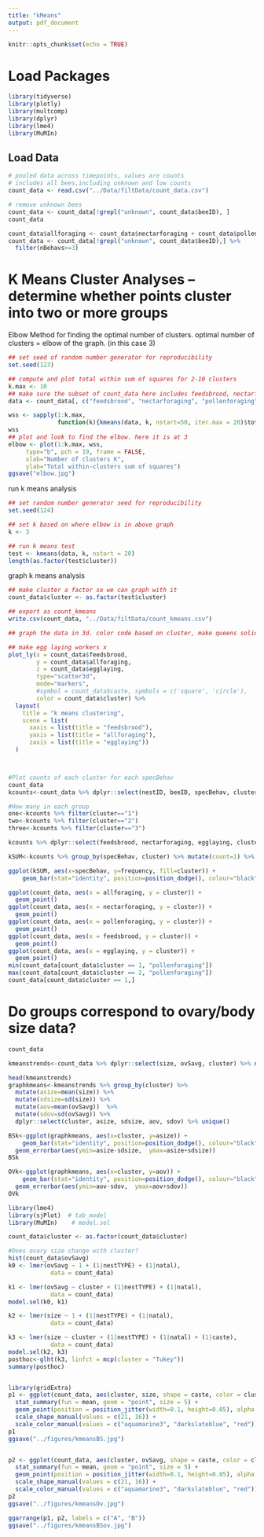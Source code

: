 ```yaml
---
title: "kMeans"
output: pdf_document
---
```


```r
knitr::opts_chunk$set(echo = TRUE)
```

# Load Packages
```r
library(tidyverse)
library(plotly)
library(multcomp)
library(dplyr)
library(lme4)
library(MuMIn)  

```

## Load Data
```r
# pooled data across timepoints, values are counts
# includes all bees,including unknown and low counts
count_data <- read.csv("../Data/filtData/count_data.csv")

# remove unknown bees
count_data <- count_data[!grepl("unknown", count_data$beeID), ]
count_data

count_data$allforaging <- count_data$nectarforaging + count_data$pollenforaging
count_data <- count_data[!grepl("unknown", count_data$beeID),] %>%
  filter(nBehavs>=3)

```

# K Means Cluster Analyses -- determine whether points cluster into two or more groups
Elbow Method for finding the optimal number of clusters. optimal number of clusters = elbow of the graph. (in this case 3)
```r
## set seed of random number generator for reproducibility
set.seed(123)

## compute and plot total within sum of squares for 2-10 clusters
k.max <- 10
## make sure the subset of count_data here includes feedsbrood, nectarforage, pollenforage, egglaying
data <- count_data[, c("feedsbrood", "nectarforaging", "pollenforaging", "egglaying")] 

wss <- sapply(1:k.max, 
              function(k){kmeans(data, k, nstart=50, iter.max = 20)$tot.withinss})
wss
## plot and look to find the elbow. here it is at 3
elbow <- plot(1:k.max, wss,
     type="b", pch = 19, frame = FALSE, 
     xlab="Number of clusters K",
     ylab="Total within-clusters sum of squares")
ggsave("elbow.jpg")
```

run k means analysis
```r
## set random number generator seed for reproducibility
set.seed(124)

## set k based on where elbow is in above graph
k <- 3

## run k means test
test <- kmeans(data, k, nstart = 20)
length(as.factor(test$cluster))
```
 graph k means analysis
```r
## make cluster a factor so we can graph with it
count_data$cluster <- as.factor(test$cluster)

## export as count_kmeans
write.csv(count_data, "../Data/filtData/count_kmeans.csv")

## graph the data in 3d. color code based on cluster, make queens solid circles and workers open circles. 

## make egg laying workers x 
plot_ly(x = count_data$feedsbrood, 
        y = count_data$allforaging, 
        z = count_data$egglaying, 
        type="scatter3d", 
        mode="markers",
        #symbol = count_data$caste, symbols = c('square', 'circle'),
        color = count_data$cluster) %>%
  layout(
    title = "k means clustering",
    scene = list(
      xaxis = list(title = "feedsbrood"),
      yaxis = list(title = "allforaging"),
      zaxis = list(title = "egglaying"))
  )



#Plot counts of each cluster for each specBehav
count_data
kcounts<-count_data %>% dplyr::select(nestID, beeID, specBehav, cluster, egglaying, nectarforaging, feedsbrood, pollenforaging)

#How many in each group
one<-kcounts %>% filter(cluster=="1")
two<-kcounts %>% filter(cluster=="2")
three<-kcounts %>% filter(cluster=="3")

kcounts %>% dplyr::select(feedsbrood, nectarforaging, egglaying, cluster) %>% arrange(feedsbrood)

kSUM<-kcounts %>% group_by(specBehav, cluster) %>% mutate(count=1) %>% mutate(frequency=sum(count)) %>% dplyr::select(specBehav, cluster, frequency) %>% unique()

ggplot(kSUM, aes(x=specBehav, y=frequency, fill=cluster)) +
    geom_bar(stat="identity", position=position_dodge(), colour="black")

ggplot(count_data, aes(x = allforaging, y = cluster)) +
  geom_point()
ggplot(count_data, aes(x = nectarforaging, y = cluster)) +
  geom_point()
ggplot(count_data, aes(x = pollenforaging, y = cluster)) +
  geom_point()
ggplot(count_data, aes(x = feedsbrood, y = cluster)) +
  geom_point()
ggplot(count_data, aes(x = egglaying, y = cluster)) +
  geom_point()
min(count_data[count_data$cluster == 1, "pollenforaging"])
max(count_data[count_data$cluster == 2, "pollenforaging"])
count_data[count_data$cluster == 1,]
```
# Do groups correspond to ovary/body size data?  
```r
count_data

kmeanstrends<-count_data %>% dplyr::select(size, ovSavg, cluster) %>% na.omit()

head(kmeanstrends)
graphkmeans<-kmeanstrends %>% group_by(cluster) %>% 
  mutate(asize=mean(size)) %>%  
  mutate(sdsize=sd(size)) %>% 
  mutate(aov=mean(ovSavg))  %>% 
  mutate(sdov=sd(ovSavg)) %>% 
  dplyr::select(cluster, asize, sdsize, aov, sdov) %>% unique()

BSk<-ggplot(graphkmeans, aes(x=cluster, y=asize)) +
    geom_bar(stat="identity", position=position_dodge(), colour="black") + 
  geom_errorbar(aes(ymin=asize-sdsize,  ymax=asize+sdsize))
BSk

OVk<-ggplot(graphkmeans, aes(x=cluster, y=aov)) +
    geom_bar(stat="identity", position=position_dodge(), colour="black") + 
  geom_errorbar(aes(ymin=aov-sdov,  ymax=aov+sdov))
OVk

library(lme4)
library(sjPlot)  # tab_model
library(MuMIn)    # model.sel

count_data$cluster <- as.factor(count_data$cluster)

#Does ovary size change with cluster? 
hist(count_data$ovSavg)
k0 <- lmer(ovSavg ~ 1 + (1|nestTYPE) + (1|natal),
            data = count_data)

k1 <- lmer(ovSavg ~ cluster + (1|nestTYPE) + (1|natal),
            data = count_data)
model.sel(k0, k1)

k2 <- lmer(size ~ 1 + (1|nestTYPE) + (1|natal),
            data = count_data)

k3 <- lmer(size ~ cluster + (1|nestTYPE) + (1|natal) + (1|caste),
            data = count_data)
model.sel(k2, k3)
posthoc<-glht(k3, linfct = mcp(cluster = "Tukey"))
summary(posthoc)


library(gridExtra)
p1 <- ggplot(count_data, aes(cluster, size, shape = caste, color = cluster)) +
  stat_summary(fun = mean, geom = "point", size = 5) +
  geom_point(position = position_jitter(width=0.1, height=0.05), alpha = 0.5) +
  scale_shape_manual(values = c(21, 16)) +
  scale_color_manual(values = c("aquamarine3", "darkslateblue", "red"))
p1
ggsave("../figures/kmeansBS.jpg")


p2 <- ggplot(count_data, aes(cluster, ovSavg, shape = caste, color = cluster)) +
  stat_summary(fun = mean, geom = "point", size = 5) +
  geom_point(position = position_jitter(width=0.1, height=0.05), alpha = 0.5) +
  scale_shape_manual(values = c(21, 16)) + 
  scale_color_manual(values = c("aquamarine3", "darkslateblue", "red"))
p2
ggsave("../figures/kmeansOv.jpg")

ggarrange(p1, p2, labels = c("A", "B"))
ggsave("../figures/kmeansBSov.jpg")
```






